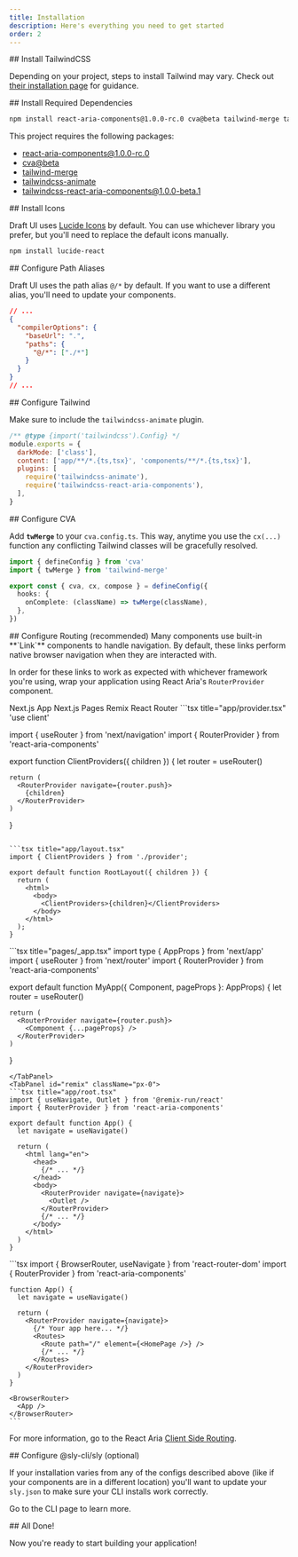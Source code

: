 ```yaml
---
title: Installation
description: Here's everything you need to get started
order: 2
---
```


<ListStepper>

<ListStep>
## Install TailwindCSS

Depending on your project, steps to install Tailwind may vary.
Check out [their installation page](https://tailwindcss.com/docs/installation/framework-guides) for guidance.
</ListStep>

<ListStep>
## Install Required Dependencies

```bash title="bash"
npm install react-aria-components@1.0.0-rc.0 cva@beta tailwind-merge tailwindcss-animate tailwindcss-react-aria-components@1.0.0-beta.1
```

This project requires the following packages:

- [react-aria-components@1.0.0-rc.0](https://github.com/adobe/react-spectrum/tree/main/packages/react-aria-components)
- [cva@beta](https://github.com/joe-bell/cva)
- [tailwind-merge](https://github.com/dcastil/tailwind-merge)
- [tailwindcss-animate](https://github.com/jamiebuilds/tailwindcss-animate)
- [tailwindcss-react-aria-components@1.0.0-beta.1](https://github.com/adobe/react-spectrum/tree/main/packages/tailwindcss-react-aria-components)
</ListStep>

<ListStep>
## Install Icons

Draft UI uses [Lucide Icons](https://lucide.dev/guide/packages/lucide-react) by default. You can use whichever library you prefer, but
you'll need to replace the default icons manually.

```bash title="bash"
npm install lucide-react
```
</ListStep>

<ListStep>
## Configure Path Aliases

Draft UI uses the path alias <code>@/\*</code> by default. If you
want to use a different alias, you&apos;ll need to update your
components.

```json {3-6} title="tsconfig.json"
// ...
{
  "compilerOptions": {
    "baseUrl": ".",
    "paths": {
      "@/*": ["./*"]
    }
  }
}
// ...
```
</ListStep>

<ListStep>
## Configure Tailwind

Make sure to include the `tailwindcss-animate` plugin.

```js title="tailwind.config.js"
/** @type {import('tailwindcss').Config} */
module.exports = {
  darkMode: ['class'],
  content: ['app/**/*.{ts,tsx}', 'components/**/*.{ts,tsx}'],
  plugins: [
    require('tailwindcss-animate'),
    require('tailwindcss-react-aria-components'),
  ],
}
```
</ListStep>

<ListStep>
## Configure CVA

Add **`twMerge`** to your `cva.config.ts`. This way, anytime you use the `cx(...)` function any conflicting Tailwind classes will be gracefully resolved.

```ts title="cva.config.ts"
import { defineConfig } from 'cva'
import { twMerge } from 'tailwind-merge'

export const { cva, cx, compose } = defineConfig({
  hooks: {
    onComplete: (className) => twMerge(className),
  },
})
```
</ListStep>

<ListStep>
## Configure Routing (recommended)
Many components use built-in **`Link`** components to handle navigation. By default, these links perform native browser navigation when they are interacted with.

In order for these links to work as expected with whichever framework you're using, wrap your application using React Aria's `RouterProvider` component.

<Tabs>
  <TabList>
    <Tab id="nextjs-app">Next.js App</Tab>
    <Tab id="nextjs-pages">Next.js Pages</Tab>
    <Tab id="remix">Remix</Tab>
    <Tab id="react-router">React Router</Tab>
  </TabList>
  <TabPanel id="nextjs-app" className="px-0">
  ```tsx title="app/provider.tsx"
  'use client'

  import { useRouter } from 'next/navigation'
  import { RouterProvider } from 'react-aria-components'

  export function ClientProviders({ children }) {
    let router = useRouter()

    return (
      <RouterProvider navigate={router.push}>
        {children}
      </RouterProvider>
    )
  }
  ```

  ```tsx title="app/layout.tsx"
  import { ClientProviders } from './provider';

  export default function RootLayout({ children }) {
    return (
      <html>
        <body>
          <ClientProviders>{children}</ClientProviders>
        </body>
      </html>
    );
  }
  ```
  </TabPanel>
  <TabPanel id="nextjs-pages" className="px-0">
  ```tsx title="pages/_app.tsx"
  import type { AppProps } from 'next/app'
  import { useRouter } from 'next/router'
  import { RouterProvider } from 'react-aria-components'

  export default function MyApp({ Component, pageProps }: AppProps) {
    let router = useRouter()

    return (
      <RouterProvider navigate={router.push}>
        <Component {...pageProps} />
      </RouterProvider>
    )
  }
  ```
  </TabPanel>
  <TabPanel id="remix" className="px-0">
  ```tsx title="app/root.tsx"
  import { useNavigate, Outlet } from '@remix-run/react'
  import { RouterProvider } from 'react-aria-components'

  export default function App() {
    let navigate = useNavigate()

    return (
      <html lang="en">
        <head>
          {/* ... */}
        </head>
        <body>
          <RouterProvider navigate={navigate}>
            <Outlet />
          </RouterProvider>
          {/* ... */}
        </body>
      </html>
    )
  }
  ```
  </TabPanel>
  <TabPanel id="react-router" className="px-0">
    ```tsx
    import { BrowserRouter, useNavigate } from 'react-router-dom'
    import { RouterProvider } from 'react-aria-components'

    function App() {
      let navigate = useNavigate()

      return (
        <RouterProvider navigate={navigate}>
          {/* Your app here... */}
          <Routes>
            <Route path="/" element={<HomePage />} />
            {/* ... */}
          </Routes>
        </RouterProvider>
      )
    }

    <BrowserRouter>
      <App />
    </BrowserRouter>
    ```
  </TabPanel>
</Tabs>

For more information, go to the React Aria [Client Side Routing](https://react-spectrum.adobe.com/react-aria/routing.html).

</ListStep>


<ListStep>
## Configure @sly-cli/sly (optional)

If your installation varies from any of the configs described above (like if your components are in a different location) you'll want to update your `sly.json` to make sure your CLI installs work correctly.

Go to the <Link href="/getting-started/cli">CLI page</Link> to learn more.
</ListStep>

<ListStep>
## All Done!

Now you're ready to start building your application!
</ListStep>

</ListStepper>

